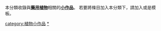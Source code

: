 
{{藥用植物系列頁面}}
{{hiddencat}}
本分類收錄與'''[[藥用植物|藥用植物]]'''相關的'''[[Wikipedia:小作品|小作品]]'''。
若要將條目加入本分類下，請加入'''{{tl|藥用植物小作品}}'''或是'''{{tl|Medicinal plants-stub}}'''模板。

[[category:植物小作品|category:植物小作品]]
[[category:藥用植物|*]]